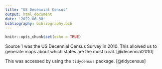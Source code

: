 ```yaml
---
title: "US Decennial Census"
output: html_document
date: '2022-06-30'
bibliography: bibliography.bib
---
```


```r
knitr::opts_chunk$set(echo = TRUE)
```

Source 1 was the US Decennial Census Survey in 2010. This allowed us to generate maps about which states are the most rural. [@decennial2010]

This was accessed by using the `tidycensus` package. [@tidycensus]
